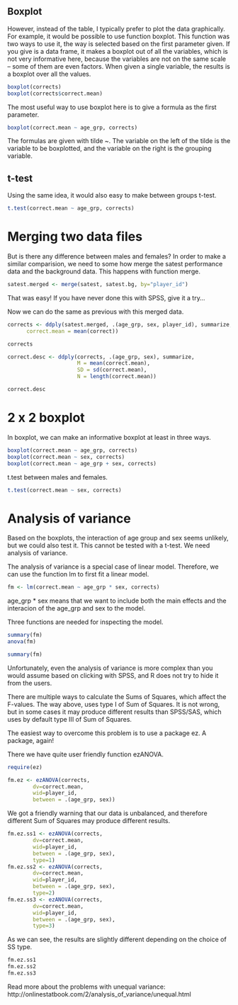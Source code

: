 

Boxplot
--------------------

However, instead of the table, I typically prefer to plot the data graphically. For example, it would be possible to use function boxplot. This function was two ways to use it, the way is selected based on the first parameter given. If you give is a data frame, it makes a boxplot out of all the variables, which is not very informative here, because the variables are not on the same scale -- some of them are even factors. When given a single variable, the results is a boxplot over all the values.

```r
boxplot(corrects)
boxplot(corrects$correct.mean)

```

The most useful way to use boxplot here is to give a formula as the first parameter.  

```r
boxplot(correct.mean ~ age_grp, corrects)
```


The formulas are given with tilde ~. The variable on the left of the tilde is the variable to be boxplotted, and the variable on the right is the grouping variable. 

t-test
-------------------------

Using the same idea, it would also easy to make between groups t-test. 

```r
t.test(correct.mean ~ age_grp, corrects)

```


Merging two data files
============================

But is there any difference between males and females? In order to make a similar comparision, we need to some how merge the satest performance data and the background data. This happens with function merge. 

```r

satest.merged <- merge(satest, satest.bg, by="player_id")
```

That was easy! If you have never done this with SPSS, give it a try... 

Now we can do the same as previous with this merged data. 

```r
corrects <- ddply(satest.merged, .(age_grp, sex, player_id), summarize,
      correct.mean = mean(correct))

corrects

correct.desc <- ddply(corrects, .(age_grp, sex), summarize, 
                      M = mean(correct.mean),
                      SD = sd(correct.mean),
                      N = length(correct.mean))

correct.desc
```

2 x 2 boxplot
==========================================

In boxplot, we can make an informative boxplot at least in three ways.
```r
boxplot(correct.mean ~ age_grp, corrects)
boxplot(correct.mean ~ sex, corrects)
boxplot(correct.mean ~ age_grp + sex, corrects)
```

t.test between males and females. 
```r
t.test(correct.mean ~ sex, corrects)
```


Analysis of variance
====================================

Based on the boxplots, the interaction of age group and sex seems unlikely, but we could also test it. This cannot be tested with a t-test. We need analysis of variance. 

The analysis of variance is a special case of linear model. Therefore, we can use the function lm to first fit a linear model. 
```r

fm <- lm(correct.mean ~ age_grp * sex, corrects)

```

age_grp * sex means that we want to include both the main effects and the interacion of the age_grp and sex to the model. 

Three functions are needed for inspecting the model. 

```r

summary(fm)
anova(fm)

summary(fm)
```

Unfortunately, even the analysis of variance is more complex than you would assume based on clicking with SPSS, and R does not try to hide it from the users. 

There are multiple ways to calculate the Sums of Squares, which affect the F-values. The way above, uses type I of Sum of Squares. It is not wrong, but in some cases it may produce different results than SPSS/SAS, which uses by default type III of Sum of Squares. 

The easiest way to overcome this problem is to use a package ez. A package, again!

There we have quite user friendly function ezANOVA.  
```r

require(ez)

fm.ez <- ezANOVA(corrects, 
        dv=correct.mean,
        wid=player_id,
        between = .(age_grp, sex))
```
We got a friendly warning that our data is unbalanced, and therefore different Sum of Squares may produce different results. 

```r
fm.ez.ss1 <- ezANOVA(corrects, 
        dv=correct.mean,
        wid=player_id,
        between = .(age_grp, sex),
        type=1)
fm.ez.ss2 <- ezANOVA(corrects, 
        dv=correct.mean,
        wid=player_id,
        between = .(age_grp, sex),
        type=2)
fm.ez.ss3 <- ezANOVA(corrects, 
        dv=correct.mean,
        wid=player_id,
        between = .(age_grp, sex),
        type=3)
```

As we can see, the results are slightly different depending on the choice of SS type. 
```r
fm.ez.ss1
fm.ez.ss2
fm.ez.ss3
```

Read more about the problems with unequal variance: http://onlinestatbook.com/2/analysis_of_variance/unequal.html

